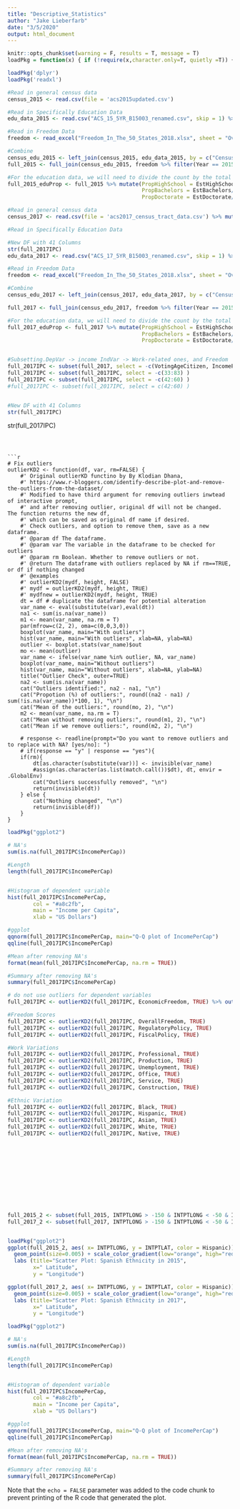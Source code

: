 ```yaml
---
title: "Descriptive_Statistics"
author: "Jake Lieberfarb"
date: "3/5/2020"
output: html_document
---
```


```r
knitr::opts_chunk$set(warning = F, results = T, message = T)
loadPkg = function(x) { if (!require(x,character.only=T, quietly =T)) { install.packages(x,dep=T,repos="http://cran.us.r-project.org"); if(!require(x,character.only=T)) stop("Package not found") } }
```



```r
loadPkg('dplyr')
loadPkg('readxl')

#Read in general census data
census_2015 <- read.csv(file = 'acs2015updated.csv')

#Read in Specifically Education Data
edu_data_2015 <- read.csv("ACS_15_5YR_B15003_renamed.csv", skip = 1) %>% mutate(Id2 = as.numeric(Id2))

#Read in Freedom Data
freedom <- read_excel("Freedom_In_The_50_States_2018.xlsx", sheet = "Overall")

#Combine
census_edu_2015 <- left_join(census_2015, edu_data_2015, by = c("CensusTract" = "Id2"))
full_2015 <- full_join(census_edu_2015, freedom %>% filter(Year == 2015), by = "State") 

#For the education data, we will need to divide the count by the total
full_2015_eduProp <- full_2015 %>% mutate(PropHighSchool = EstHighSchool/EstTotal,
                                          PropBachelors = EstBachelors/EstTotal,
                                          PropDoctorate = EstDoctorate/EstTotal)
```

```r
#Read in general census data
census_2017 <- read.csv(file = 'acs2017_census_tract_data.csv') %>% mutate(CensusTract = TractId, TractId = NULL) %>% left_join(census_2015 %>% select(INTPTLAT, INTPTLONG, GEOID, CensusTract), by = 'CensusTract')

#Read in Specifically Education Data
```


```r



#New DF with 41 Columns
str(full_2017IPC)
edu_data_2017 <- read.csv("ACS_17_5YR_B15003_renamed.csv", skip = 1) %>% mutate(Id2 = as.numeric(Id2))

#Read in Freedom Data
freedom <- read_excel("Freedom_In_The_50_States_2018.xlsx", sheet = "Overall")

#Combine
census_edu_2017 <- left_join(census_2017, edu_data_2017, by = c("CensusTract" = "Id2"))

full_2017 <- full_join(census_edu_2017, freedom %>% filter(Year == 2015), by = "State")

#For the education data, we will need to divide the count by the total
full_2017_eduProp <- full_2017 %>% mutate(PropHighSchool = EstHighSchool/EstTotal,
                                          PropBachelors = EstBachelors/EstTotal,
                                          PropDoctorate = EstDoctorate/EstTotal)


#Subsetting.DepVar -> income IndVar -> Work-related ones, and Freedom
full_2017IPC <- subset(full_2017, select = -c(VotingAgeCitizen, IncomePerCapErr, IncomeErr, Drive, Carpool, Transit, Walk, OtherTransp, MeanCommute, EstTotal) )
full_2017IPC <- subset(full_2017IPC, select = -c(33:83) )
full_2017IPC <- subset(full_2017IPC, select = -c(42:60) )
#full_2017IPC <- subset(full_2017IPC, select = c(42:60) )


#New DF with 41 Columns
str(full_2017IPC)


```


str(full_2017IPC)


```



```r

# Fix outliers
outlierKD2 <- function(df, var, rm=FALSE) { 
    #' Original outlierKD functino by By Klodian Dhana,
    #' https://www.r-bloggers.com/identify-describe-plot-and-remove-the-outliers-from-the-dataset/
    #' Modified to have third argument for removing outliers inwtead of interactive prompt, 
    #' and after removing outlier, original df will not be changed. The function returns the new df, 
    #' which can be saved as original df name if desired.
    #' Check outliers, and option to remove them, save as a new dataframe. 
    #' @param df The dataframe.
    #' @param var The variable in the dataframe to be checked for outliers
    #' @param rm Boolean. Whether to remove outliers or not.
    #' @return The dataframe with outliers replaced by NA if rm==TRUE, or df if nothing changed
    #' @examples
    #' outlierKD2(mydf, height, FALSE)
    #' mydf = outlierKD2(mydf, height, TRUE)
    #' mydfnew = outlierKD2(mydf, height, TRUE)
    dt = df # duplicate the dataframe for potential alteration
    var_name <- eval(substitute(var),eval(dt))
    na1 <- sum(is.na(var_name))
    m1 <- mean(var_name, na.rm = T)
    par(mfrow=c(2, 2), oma=c(0,0,3,0))
    boxplot(var_name, main="With outliers")
    hist(var_name, main="With outliers", xlab=NA, ylab=NA)
    outlier <- boxplot.stats(var_name)$out
    mo <- mean(outlier)
    var_name <- ifelse(var_name %in% outlier, NA, var_name)
    boxplot(var_name, main="Without outliers")
    hist(var_name, main="Without outliers", xlab=NA, ylab=NA)
    title("Outlier Check", outer=TRUE)
    na2 <- sum(is.na(var_name))
    cat("Outliers identified:", na2 - na1, "\n")
    cat("Propotion (%) of outliers:", round((na2 - na1) / sum(!is.na(var_name))*100, 1), "\n")
    cat("Mean of the outliers:", round(mo, 2), "\n")
    m2 <- mean(var_name, na.rm = T)
    cat("Mean without removing outliers:", round(m1, 2), "\n")
    cat("Mean if we remove outliers:", round(m2, 2), "\n")
    
    # response <- readline(prompt="Do you want to remove outliers and to replace with NA? [yes/no]: ")
    # if(response == "y" | response == "yes"){
    if(rm){
        dt[as.character(substitute(var))] <- invisible(var_name)
        #assign(as.character(as.list(match.call())$dt), dt, envir = .GlobalEnv)
        cat("Outliers successfully removed", "\n")
        return(invisible(dt))
    } else {
        cat("Nothing changed", "\n")
        return(invisible(df))
    }
}

```

```r
loadPkg("ggplot2")

# NA's
sum(is.na(full_2017IPC$IncomePerCap))

#Length
length(full_2017IPC$IncomePerCap)


#Histogram of dependent variable
hist(full_2017IPC$IncomePerCap, 
        col = "#a8c2fb",
        main = "Income per Capita",
        xlab = "US Dollars")

#ggplot
qqnorm(full_2017IPC$IncomePerCap, main="Q-Q plot of IncomePerCap")
qqline(full_2017IPC$IncomePerCap)

#Mean after removing NA's
format(mean(full_2017IPC$IncomePerCap, na.rm = TRUE))

#Summary after removing NA's
summary(full_2017IPC$IncomePerCap)

```

```r
# do not use outliers for dependent variables 
full_2017IPC <- outlierKD2(full_2017IPC, EconomicFreedom, TRUE) %>% outlierKD2(PersonalFreedom, TRUE) 

#Freedom Scores 
full_2017IPC <- outlierKD2(full_2017IPC, OverallFreedom, TRUE)
full_2017IPC <- outlierKD2(full_2017IPC, RegulatoryPolicy, TRUE)
full_2017IPC <- outlierKD2(full_2017IPC, FiscalPolicy, TRUE)

#Work Variations 
full_2017IPC <- outlierKD2(full_2017IPC, Professional, TRUE)
full_2017IPC <- outlierKD2(full_2017IPC, Production, TRUE)
full_2017IPC <- outlierKD2(full_2017IPC, Unemployment, TRUE)
full_2017IPC <- outlierKD2(full_2017IPC, Office, TRUE)
full_2017IPC <- outlierKD2(full_2017IPC, Service, TRUE)
full_2017IPC <- outlierKD2(full_2017IPC, Construction, TRUE)

#Ethnic Variation
full_2017IPC <- outlierKD2(full_2017IPC, Black, TRUE)
full_2017IPC <- outlierKD2(full_2017IPC, Hispanic, TRUE)
full_2017IPC <- outlierKD2(full_2017IPC, Asian, TRUE)
full_2017IPC <- outlierKD2(full_2017IPC, White, TRUE)
full_2017IPC <- outlierKD2(full_2017IPC, Native, TRUE)













```

```r
full_2015_2 <- subset(full_2015, INTPTLONG > -150 & INTPTLONG < -50 & INTPTLAT > 24 & INTPTLAT < 50) 
full_2017_2 <- subset(full_2017, INTPTLONG > -150 & INTPTLONG < -50 & INTPTLAT > 24 & INTPTLAT < 50) 


loadPkg("ggplot2")
ggplot(full_2015_2, aes( x= INTPTLONG, y = INTPTLAT, color = Hispanic)) + 
  geom_point(size=0.005) + scale_color_gradient(low="orange", high="red") +
  labs (title="Scatter Plot: Spanish Ethnicity in 2015",
        x=" Latitude",
        y = "Longitude")

ggplot(full_2017_2, aes( x= INTPTLONG, y = INTPTLAT, color = Hispanic)) + 
  geom_point(size=0.005) + scale_color_gradient(low="orange", high="red") +
  labs (title="Scatter Plot: Spanish Ethnicity in 2017",
        x=" Latitude",
        y = "Longitude")

```

```r
loadPkg("ggplot2")

# NA's
sum(is.na(full_2017IPC$IncomePerCap))

#Length
length(full_2017IPC$IncomePerCap)


#Histogram of dependent variable
hist(full_2017IPC$IncomePerCap, 
        col = "#a8c2fb",
        main = "Income per Capita",
        xlab = "US Dollars")

#ggplot
qqnorm(full_2017IPC$IncomePerCap, main="Q-Q plot of IncomePerCap")
qqline(full_2017IPC$IncomePerCap)

#Mean after removing NA's
format(mean(full_2017IPC$IncomePerCap, na.rm = TRUE))

#Summary after removing NA's
summary(full_2017IPC$IncomePerCap)

```

Note that the `echo = FALSE` parameter was added to the code chunk to prevent printing of the R code that generated the plot.
